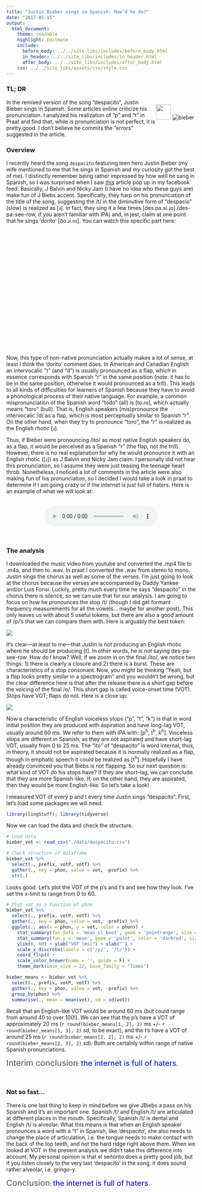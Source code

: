 ```yaml
---
title: "Justin Bieber sings in Spanish: How'd he do?"
date: "2017-05-15"
output:
  html_document:
    theme: readable
    highlight: textmate
    include:
      before_body: ../../site_libs/includes/before_body.html
      in_header: ../../site_libs/includes/in_header.html
      after_body: ../../site_libs/includes/after_body.html
    css: ../../site_libs/assets/css/style.css
---
```


### TL; DR

<div style="float:right">
<img width="40px" src="../../site_libs/assets/img/fill.png">
![bieber](http://media2.giphy.com/media/vVj7DgouGmmqI/giphy.gif) 
<img height="10px" width="0px" src="../../site_libs/assets/img/fill.png">
</div>

In the remixed version of the song "despacito", Justin Bieber sings in Spanish. 
Some articles online criticize his pronunciation. I analyzed his realization of 
"p" and "t" in Praat and find that, while is pronunciation is not perfect, it is 
pretty good. I don't believe he commits the "errors" suggested in the article.

### Overview

I recently heard the song ```despacito``` featuring teen hero Justin Bieber (my wife 
mentioned to me that he sings in Spanish and my curiosity got the best of me). 
I distinctly remember being rather impressed by how well he sang in Spanish, so I was 
surprised when I saw [this](http://remezcla.com/music/j-balvin-nicky-jam-despacito-remix/)
article pop up in my facebook feed. Basically, J Balvin and Nicky Jam (I have 
no idea who these guys are) make fun of J Biebs accent. Specifically, they 
harp on his pronunciation of the title of the song, suggesting the /t/ in the 
diminutive form of "despacio" (slow) is realized as [ɹ]. In fact, they sing it 
a few times [des.pa.si.ɹo] (des-pa-see-row, if you aren't familiar with IPA) and, 
in jest, claim at one point that he sings 'dorito' [ðo.ɹi.ɾo]. You can watch this 
specific part here:

<div align="center">
 <div class="video-container">
  <iframe src="https://www.youtube.com/embed/jtCScBRaX9k?ecver=1" frameborder="0" allowfullscreen></iframe>
 </div>
</div>
</br>

Now, this type of non-native pronunciation actually makes a lot of sense, at least 
I think the 'dorito' comment does. In American and Canadian English an intervocalic 
"t" (and "d") is usually pronounced as a flap, which in essence corresponds with 
Spanish "r" in the same position (note: it has to be in the same position, otherwise 
it would pronounced as a trill). This leads to all kinds of difficulties for learners 
of Spanish because they have to avoid a phonological process of their native language. 
For example, a common mispronunciation of the Spanish word "todo" (all) is [to.ɾo], 
which actually means "toro" (bull). That is, English speakers (mis)pronounce the 
intervocalic /d/ as a flap, which is most perceptually similar to Spanish "r". On the 
other hand, when they try to pronounce "toro", the "r" is realized as the English rhotic 
[ɹ].

Thus, if Bieber were pronouncing /ito/ as most native English speakers do, as a flap, 
it would be perceived as a Spanish "r" (the flap, not the trill). However, there is no 
real explanation for why he would pronounce it with an English rhotic ([ɹ]) as J Balvin 
and Nicky Jam claim. I personally did not hear this pronunciation, so I assume they were 
just teasing the teenage heart throb. Nonetheless, I noticed a lot of comments in the 
article were also making fun of his pronunciation, so I decided I would take a look in 
praat to determine if I am going crazy or if the internet is just full of haters. Here 
is an example of what we will look at:

</br>
<div align="center">
<audio controls>
   <source src="./wavs/segmented/despacito.wav" type="audio/mpeg">
 Your browser does not support the audio element.
</audio>
</div> 
</br>


### The analysis

I downloaded the music video from youtube and converted the .mp4 file to .m4a, and then 
to .wav. In praat I converted the .wav from stereo to mono. Justin sings the chorus as well 
as some of the verses. I'm just going to look at the chorus because the verses are accompanied 
by Daddy Yankee and/or Luis Fonsi. Luckily, pretty much every time he says "despacito" in the 
chorus there is silence, so we can use that for our analysis. I am going to focus on how he 
pronounces the stop /t/ (though I did get formant frequency measurements for all the vowels... 
maybe for another post). This only leaves us with about 5 useful tokens, but there are also a 
good amount of /p/'s that we can compare them with. Here is arguably the best token:

<div align="center">
  <img src="./figs/despacito.png">
</div>

It's clear---at least to me---that Justin is not producing an English rhotic where he should 
be producing [t]. In other words, he is *not* saying des-pa-see-row. How do I know? Well, 
if we zoom in on the final /ito/, we notice two things: 1) there is clearly a closure and 
2) there is a burst. These are characteristics of a stop consonant. Now, you might be thinking 
"Yeah, but a flap looks pretty similar in a spectrogram" and you wouldn't be wrong, but the 
clear difference here is that after the release there is a short gap before the voicing of the 
final /o/. This short gap is called voice-onset time (VOT). Stops have VOT; flaps do not. Here 
is a close up:

<div align="center">
  <img src="./figs/ito.png">
</div>

Now a characteristic of English voiceless stops ("p", "t", "k") is that in word initial position 
they are produced with aspiration and have long-lag VOT, usually around 60 ms. We refer to them 
with IPA with: [p^h^, t^h^, k^h^]. Voiceless stops are different in Spanish, as they are not aspirated 
and have short-lag VOT, usually from 0 to 25 ms. The "ito" of "despacito" is word internal, thus, 
in theory, it should not be aspirated because it is normally realized as a flap, though in emphatic 
speech it could be realized as [t^h^]. Hopefully I have already convinced you that Biebs is not 
flapping. So our next question is: what kind of VOT do his stops have? If they are short-lag, we can 
conclude that they are more Spanish-like. If, on the other hand, they are aspirated, then they 
would be more English-like. So let's take a look! 

I measured VOT of every p and t every time Justin sings "despacito". First, let's load some packages 
we will need.  

```r
library(lingStuff); library(tidyverse)
```

Now we can load the data and check the structure.  

```r
# Load data
bieber_vot <- read_csv("./data/despacito.csv")

# Check structure of dataframe
bieber_vot %>%
  select(., prefix, votP, votT) %>%
  gather(., key = phon, value = vot, -prefix) %>%
  str(.)
```

Looks good. Let's plot the VOT of the p's and t's and see how they look. I've 
set the x-limit to range from 0 to 60. 

```r
# Plot vot as a function of phon
bieber_vot %>%
  select(., prefix, votP, votT) %>%
  gather(., key = phon, value = vot, -prefix) %>%
  ggplot(., aes(x = phon, y = vot, color = phon)) + 
    stat_summary(fun.data = 'mean_cl_boot', geom = 'pointrange', size = 1.1) +
    stat_summary(fun.y = 'mean', geom = 'point', color = 'darkred', size = 2.75) +
    ylim(0, 60) + ylab("VOT (ms)") + xlab("") + 
    scale_x_discrete(labels = c('/p/', '/t/')) + 
    coord_flip() + 
    scale_color_brewer(name = '', guide = F) + 
    theme_dark(base_size = 22, base_family = "Times")
```

```r
bieber_means <- bieber_vot %>%
  select(., prefix, votP, votT) %>%
  gather(., key = phon, value = vot, -prefix) %>%
  group_by(phon) %>%
  summarise(., mean = mean(vot), sd = sd(vot))
```

Recall that an English-like VOT would be around 60 ms (but could range from around 
40 to over 100!). We can see that the p's have a VOT of approximately 20 ms 
(`r round(bieber_means[1, 2], 2)` ms +/- `r round(bieber_means[1, 3], 2)` sd, to be 
exact), and the t's have a VOT of around 25 ms (`r round(bieber_means[2, 2], 2)` ms 
+/- `r round(bieber_means[2, 3], 2)` sd). Both are certainly within range of native 
Spanish pronunciations.

<grey>Interim conclusion</grey>: <blue>the internet is full of haters</blue>.

</br>

### Not so fast...

There is one last thing to keep in mind before we give JBiebs a pass on his Spanish and 
it's an important one. Spanish /t/ and English /t/ are articulated at different places in 
the mouth. Specifically, Spanish /t/ is dental and English /t/ is alveolar. What this means 
is that when an English speaker pronounces a word with a "t" in Spanish, like 'despacito', 
she also needs to change the place of articulation, i.e. the tongue needs to make contact 
with the back of the top teeth, and not the hard ridge right above them. When we looked at 
VOT in the present analysis we didn't take this difference into account. My personal opinion is 
that el señorito does a pretty good job, but if you listen closely to the very last 'despacito' 
in the song, it does sound rather alveolar, i.e. gringo-y.  

<grey>Conclusion</grey>: <blue>the internet is full of haters</blue>.




<style type="text/css">

blue {
    color: #0000CC;
    font-weight: normal;
    font-size: 20px;
}

grey {
    color: #515151;
    font-size: 22px;
    font-weight: normal;
}

.video-container {
    position: relative;
    padding-bottom: 50%;
    padding-top: 35px;
    height: 0;
    overflow: hidden;
    width: 70%;
}

.video-container iframe {
    position: center;
    top:0;
    left: 0;
    width: 100%;
    height: 100%;
}

</style>